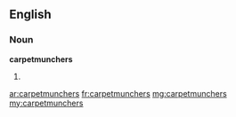 ==English==

===Noun===
'''carpetmunchers'''

# {{plural of|carpetmuncher}}

[[ar:carpetmunchers]]
[[fr:carpetmunchers]]
[[mg:carpetmunchers]]
[[my:carpetmunchers]]
